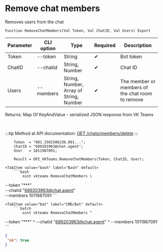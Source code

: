 ﻿---
sidebar_position: 1
---


# Remove chat members
 Removes users from the chat



`Function RemoveChatMembers(Val Token, Val ChatID, Val Users) Export`

  | Parameter | CLI option | Type | Required | Description |
  |-|-|-|-|-|
  | Token | --token | String | &#x2714; | Bot token |
  | ChatID | --chatid | String, Number | &#x2714; | Chat ID |
  | Users | --members | String, Number, Array of String, Number | &#x2714; | The member or members of the chat room to remove |

  
  Returns:  Map Of KeyAndValue - serialized JSON response from VK Teams

<br/>

:::tip
Method at API documentation: [GET /chats/members/delete](https://teams.vk.com/botapi/#/chats/get_chats_members_delete)
:::
<br/>


```bsl title="1C:Enterprise/OneScript code example"
    Token  = "001.3501506236.091...";
    ChatID = "689203963@chat.agent";
    User   = 1011987091;

    Result = OPI_VKTeams.RemoveChatMembers(Token, ChatID, User);
```
 

 <Tabs>
  
    <TabItem value="bash" label="Bash" default>
        ```bash
            oint vkteams RemoveChatMembers \
 --token "***" \
 --chatid "689203963@chat.agent" \
 --members 1011987091
        ```
    </TabItem>
  
    <TabItem value="bat" label="CMD/Bat" default>
        ```batch
            oint vkteams RemoveChatMembers ^
 --token "***" ^
 --chatid "689203963@chat.agent" ^
 --members 1011987091
        ```
    </TabItem>
</Tabs>


```json title="Result"
{
 "ok": true
}
```
